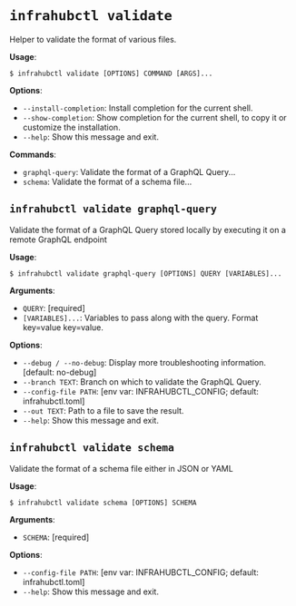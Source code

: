 # `infrahubctl validate`

Helper to validate the format of various files.

**Usage**:

```console
$ infrahubctl validate [OPTIONS] COMMAND [ARGS]...
```

**Options**:

* `--install-completion`: Install completion for the current shell.
* `--show-completion`: Show completion for the current shell, to copy it or customize the installation.
* `--help`: Show this message and exit.

**Commands**:

* `graphql-query`: Validate the format of a GraphQL Query...
* `schema`: Validate the format of a schema file...

## `infrahubctl validate graphql-query`

Validate the format of a GraphQL Query stored locally by executing it on a remote GraphQL endpoint

**Usage**:

```console
$ infrahubctl validate graphql-query [OPTIONS] QUERY [VARIABLES]...
```

**Arguments**:

* `QUERY`: [required]
* `[VARIABLES]...`: Variables to pass along with the query. Format key=value key=value.

**Options**:

* `--debug / --no-debug`: Display more troubleshooting information.  [default: no-debug]
* `--branch TEXT`: Branch on which to validate the GraphQL Query.
* `--config-file PATH`: [env var: INFRAHUBCTL_CONFIG; default: infrahubctl.toml]
* `--out TEXT`: Path to a file to save the result.
* `--help`: Show this message and exit.

## `infrahubctl validate schema`

Validate the format of a schema file either in JSON or YAML

**Usage**:

```console
$ infrahubctl validate schema [OPTIONS] SCHEMA
```

**Arguments**:

* `SCHEMA`: [required]

**Options**:

* `--config-file PATH`: [env var: INFRAHUBCTL_CONFIG; default: infrahubctl.toml]
* `--help`: Show this message and exit.
